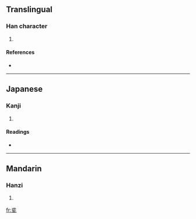 ==Translingual==

===Han character===
{{Han char|rn=98|rad=瓦|as=04|sn=9|four=|canj=金尸竹弓 (CSHN)}}

# {{defn|Han|sort=瓦04}}

====References====
* {{Han ref|kx=0748.100|dkj=21452|dj=1156.170|hdz=21422.160|uh=74EB|ud=29931}}

----

==Japanese==

===Kanji===
{{ja-kanji|grade=|rs=瓦04}}

# {{defn|Japanese}}

====Readings====
* {{ja-readings|on=[[ほん]] (hon), [[ぼん]] (bon)|kun=[[ほとぎ]] (hotogi), [[あふれる]] (afureru)|nanori=}}

----

==Mandarin==

===Hanzi===
{{cmn-hanzi|pin=[[pén]] ([[pen2]])|wg=p'en<sup>2</sup>}}

# {{defn|Mandarin}}

[[fr:瓫]]